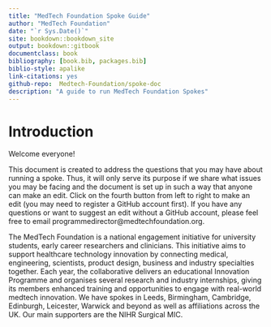 ```yaml
--- 
title: "MedTech Foundation Spoke Guide"
author: "MedTech Foundation"
date: "`r Sys.Date()`"
site: bookdown::bookdown_site
output: bookdown::gitbook
documentclass: book
bibliography: [book.bib, packages.bib]
biblio-style: apalike
link-citations: yes
github-repo:  Medtech-Foundation/spoke-doc 
description: "A guide to run MedTech Foundation Spokes"
---
```




# Introduction {#intro}

Welcome everyone!

This document is created to address the questions that you may have about running a spoke. Thus, it will only serve its purpose if we share what issues you may be facing and the document is set up in such a way that anyone can make an edit. Click on the fourth button from left to right to make an edit (you may need to register a GitHub account first). If you have any questions or want to suggest an edit without a GitHub account, please feel free to email programmedirector@medtechfoundation.org. 

The MedTech Foundation is a national engagement initiative for university students, early career researchers and clinicians. This initiative aims to support healthcare technology innovation by connecting medical, engineering, scientists, product design, business and industry specialties together. Each year, the collaborative delivers an educational Innovation Programme and organises several research and industry internships, giving its members enhanced training and opportunities to engage with real-world medtech innovation. We have spokes in Leeds, Birmingham, Cambridge, Edinburgh, Leicester, Warwick and beyond as well as affiliations across the UK. Our main supporters are the NIHR Surgical MIC. 

